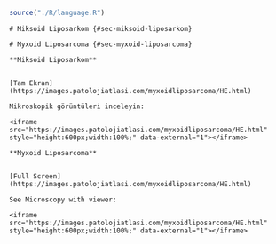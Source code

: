```r
source("./R/language.R")
```

```asis
# Miksoid Liposarkom {#sec-miksoid-liposarkom}
```

```asis
# Myxoid Liposarcoma {#sec-myxoid-liposarcoma}
```

```asis

**Miksoid Liposarkom**


[Tam Ekran](https://images.patolojiatlasi.com/myxoidliposarcoma/HE.html)

Mikroskopik görüntüleri inceleyin:

<iframe src="https://images.patolojiatlasi.com/myxoidliposarcoma/HE.html" style="height:600px;width:100%;" data-external="1"></iframe>

```

```asis

**Myxoid Liposarcoma**


[Full Screen](https://images.patolojiatlasi.com/myxoidliposarcoma/HE.html)

See Microscopy with viewer: 

<iframe src="https://images.patolojiatlasi.com/myxoidliposarcoma/HE.html" style="height:600px;width:100%;" data-external="1"></iframe>

```
